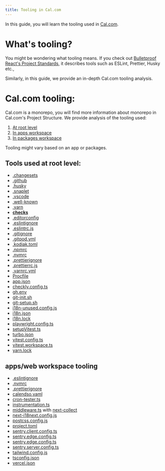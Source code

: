 ```yaml
---
title: Tooling in Cal.com
---
```


In this guide, you will learn the tooling used in [Cal.com](https://github.com/calcom/cal.com).

# What's tooling?
You might be wondering what tooling means. If you check out [Bulletproof React's Project Standards](https://github.com/alan2207/bulletproof-react/blob/master/docs/project-standards.md),
it describes tools such as ESLint, Prettier, Husky etc.,

Similarly, in this guide, we provide an in-depth Cal.com tooling analysis.

# Cal.com tooling:

Cal.com is a monorepo, you will find more information about monorepo in Cal.com's Project Structure. We provide 
analysis of the tooling used:
1. [At root level](https://github.com/calcom/cal.com)
2. [In apps workspace](https://github.com/calcom/cal.com/tree/main/apps)
3. [In packages workspace](https://github.com/calcom/cal.com/tree/main/packages)

Tooling might vary based on an app or packages.

## Tools used at root level:
- [.changesets](https://github.com/calcom/cal.com/tree/main/.changeset)
- [.github](https://github.com/calcom/cal.com/tree/main/.github)
- [.husky](https://github.com/calcom/cal.com/tree/main/.husky)
- [.snaplet](https://github.com/calcom/cal.com/tree/main/.snaplet)
- [.vscode](https://github.com/calcom/cal.com/tree/main/.vscode)
- [.well-known](https://github.com/calcom/cal.com/tree/main/.well-known)
- [.yarn](https://github.com/calcom/cal.com/tree/main/.yarn)
- [__checks__](https://github.com/calcom/cal.com/tree/main/__checks__)
- [.editorconfig](https://github.com/calcom/cal.com/blob/main/.editorconfig)
- [.eslintignore](https://github.com/calcom/cal.com/blob/main/.eslintignore)
- [.eslintrc.js](https://github.com/calcom/cal.com/blob/main/.eslintrc.js)
- [.gitignore](https://github.com/calcom/cal.com/blob/main/.gitignore)
- [.gitpod.yml](https://github.com/calcom/cal.com/blob/main/.gitpod.yml)
- [.kodiak.toml](https://github.com/calcom/cal.com/blob/main/.kodiak.toml)
- [.npmrc](https://github.com/calcom/cal.com/blob/main/.npmrc)
- [.nvmrc](https://github.com/calcom/cal.com/blob/main/.nvmrc)
- [.prettierignore](https://github.com/calcom/cal.com/blob/main/.prettierignore)
- [.prettierrc.js](https://github.com/calcom/cal.com/blob/main/.prettierrc.js)
- [.yarnrc.yml](https://github.com/calcom/cal.com/blob/main/.yarnrc.yml)
- [Procfile](https://github.com/calcom/cal.com/blob/main/Procfile)
- [app.json](https://github.com/calcom/cal.com/blob/main/app.json)
- [checkly.config.ts](https://github.com/calcom/cal.com/blob/main/checkly.config.ts)
- [gh.env](https://github.com/calcom/cal.com/blob/main/gh.env)
- [git-init.sh](https://github.com/calcom/cal.com/blob/main/git-init.sh)
- [git-setup.sh](https://github.com/calcom/cal.com/blob/main/git-setup.sh)
- [i18n-unused.config.js](https://github.com/calcom/cal.com/blob/main/i18n-unused.config.js)
- [i18n.json](https://github.com/calcom/cal.com/blob/main/i18n.json)
- [i18n.lock](https://github.com/calcom/cal.com/blob/main/i18n.lock)
- [playwright.config.ts](https://github.com/calcom/cal.com/blob/main/playwright.config.ts)
- [setupVitest.ts](https://github.com/calcom/cal.com/blob/main/setupVitest.ts)
- [turbo.json](https://github.com/calcom/cal.com/blob/main/turbo.json)
- [vitest.config.ts](https://github.com/calcom/cal.com/blob/main/vitest.config.ts)
- [vitest.workspace.ts](https://github.com/calcom/cal.com/blob/main/vitest.workspace.ts)
- [yarn.lock](https://github.com/calcom/cal.com/blob/main/yarn.lock)

## apps/web workspace tooling

- [.eslintignore](https://github.com/calcom/cal.com/blob/main/apps/web/.eslintignore)
- [.nvmrc](https://github.com/calcom/cal.com/blob/main/apps/web/.nvmrc)
- [.prettierignore](https://github.com/calcom/cal.com/blob/main/apps/web/.prettierignore)
- [calendso.yaml](https://github.com/calcom/cal.com/blob/main/apps/web/calendso.yaml)
- [cron-tester.ts](https://github.com/calcom/cal.com/blob/main/apps/web/cron-tester.ts)
- [instrumentation.ts](https://github.com/calcom/cal.com/blob/main/apps/web/instrumentation.ts)
- [middleware.ts](https://github.com/calcom/cal.com/blob/main/apps/web/middleware.ts#L2) with [next-collect](https://www.npmjs.com/package/next-collect)
- [next-i18next.config.js](https://github.com/calcom/cal.com/blob/main/apps/web/next-i18next.config.js)
- [postcss.config.js](https://github.com/calcom/cal.com/blob/main/apps/web/postcss.config.js)
- [project.toml](https://github.com/calcom/cal.com/blob/main/apps/web/project.toml)
- [sentry.client.config.ts](https://github.com/calcom/cal.com/blob/main/apps/web/sentry.client.config.ts)
- [sentry.edge.config.ts](https://github.com/calcom/cal.com/blob/main/apps/web/sentry.edge.config.ts)
- [sentry.edge.config.ts](https://github.com/calcom/cal.com/blob/main/apps/web/sentry.edge.config.ts)
- [sentry.server.config.ts](https://github.com/calcom/cal.com/blob/main/apps/web/sentry.server.config.ts)
- [tailwind.config.js](https://github.com/calcom/cal.com/blob/main/apps/web/tailwind.config.js)
- [tsconfig.json](https://github.com/calcom/cal.com/blob/main/apps/web/tsconfig.json)
- [vercel.json](https://github.com/calcom/cal.com/blob/main/apps/web/vercel.json)